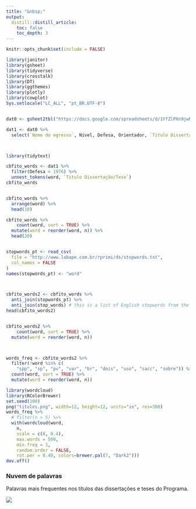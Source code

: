 ---
title: "&nbsp;"
output:
  distill::distill_article:
    toc: false
    toc_depth: 3
---

```{r setup, include=FALSE}
knitr::opts_chunk$set(include = FALSE)

library(janitor)
library(gsheet)
library(tidyverse)
library(crosstalk)
library(DT)
library(ggthemes)
library(plotly)
library(cowplot)
Sys.setlocale("LC_ALL", "pt_BR.UTF-8")


dat0 <- gsheet2tbl("https://docs.google.com/spreadsheets/d/1YfZlPXn9jwRfneV4j5lmNpRQcQh0LWc8/edit?gid=2097200067#gid=2097200067")

dat1 <- dat0 %>% 
  select(`Nome do egresso`, Nível, Defesa, Orientador, `Titulo Dissertação/Tese`) 



library(tidytext)

cbfito_words <- dat1 %>%
  filter(Defesa > 1976) %>% 
  unnest_tokens(word, `Titulo Dissertação/Tese`)
cbfito_words


cbfito_words %>%
  arrange(word) %>% 
  head(10)

cbfito_words %>%
    count(word, sort = TRUE) %>%
  mutate(word = reorder(word, n)) %>% 
  head(20)


stopwords_pt <- read_csv(
  file = "http://www.labape.com.br/rprimi/ds/stopwords.txt",
  col_names = FALSE
)
names(stopwords_pt) <- "word"



cbfito_words2 <- cbfito_words %>%
  anti_join(stopwords_pt) %>%
  anti_join(stop_words) # this is a list of English stopwords from the tidytext pkg
head(cbfito_words2)


cbfito_words2 %>%
    count(word, sort = TRUE) %>%
  mutate(word = reorder(word, n)) 



words_freq <- cbfito_words2 %>%
  filter(!word %in% c(
    "spp", "sp", "pv", "var", "br", "dois", "uso", "sacc", "sobre")) %>%
  count(word, sort = TRUE) %>%
  mutate(word = reorder(word, n))

```

```{r include=FALSE}

library(wordcloud)
library(RColorBrewer)
set.seed(100)
png("titulos.png", width=12, height=12, units="in", res=300)
words_freq %>%
  # filter(n > 5) %>%
  with(wordcloud(word,
    n,
    scale = c(8, 0.4),
    max.words = 500,
    min.freq = 1,
    random.order = FALSE,
    rot.per = 0.40, colors=brewer.pal(7, "Dark2")))
dev.off()

```

### Nuvem de palavras

Palavras mais frequentes nos títulos das dissertações e teses do Programa.

![](titulos.png)
